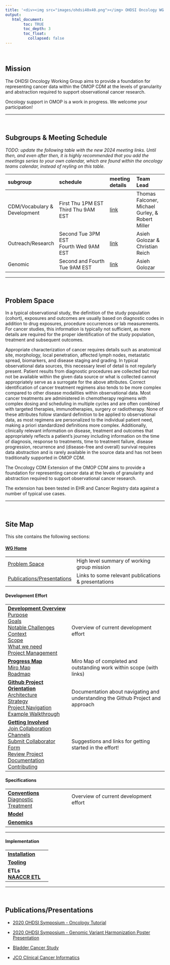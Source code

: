 ```yaml
---
title: '<div><img src="images/ohdsi40x40.png"></img> OHDSI Oncology WG </div>'
output:
   html_document:
        toc: TRUE
        toc_depth: 3
        toc_float:
          collapsed: false
---
```



<br>

## **Mission** 

The OHDSI Oncology Working Group aims to provide a foundation for representing cancer data within the OMOP CDM at the levels of granularity and abstraction required to support observational cancer research.

Oncology support in OMOP is a work in progress. We welcome your participation!

---

<br>


##   **Subgroups & Meeting Schedule**

*TODO: update the following table with the new 2024 meeting links. Until then, and even after then, it is highly recommended that you add the meetings series to your own calendar, which are found within the oncology teams calendar, instead of reyling on this table.*

subgroup|schedule|meeting details|Team Lead
:------------------|:--------------------------|:------------|:--------------
|CDM/Vocabulary & Development|First Thu 1PM EST<br>Third Thu 9AM EST|[link](https://teams.microsoft.com/l/meetup-join/19%3a239caede18574bc183f75a7a5eb9e826%40thread.tacv2/1608665830064?context=%7b%22Tid%22%3a%22a30f0094-9120-4aab-ba4c-e5509023b2d5%22%2c%22Oid%22%3a%22e1bfdbcb-c8d0-4744-bdf5-a26789ddd15b%22%7d)|Thomas Falconer, Michael Gurley, & Robert Miller
|Outreach/Research|Second Tue 3PM EST<br>Fourth Wed 9AM EST|[link](https://nam04.safelinks.protection.outlook.com/ap/t-59584e83/?url=https%3A%2F%2Fteams.microsoft.com%2Fl%2Fmeetup-join%2F19%253a3d57479b0f804e26bcef0aa5b1465c12%2540thread.tacv2%2F1608669595080%3Fcontext%3D%257b%2522Tid%2522%253a%2522a30f0094-9120-4aab-ba4c-e5509023b2d5%2522%252c%2522Oid%2522%253a%2522e1bfdbcb-c8d0-4744-bdf5-a26789ddd15b%2522%257d&data=04%7C01%7Csratwani%40us.imshealth.com%7C30c5cbd8817c4cad042808d9193c1d32%7C5989ece0f90e40bf9c791a7beccdb861%7C0%7C0%7C637568569301832802%7CUnknown%7CTWFpbGZsb3d8eyJWIjoiMC4wLjAwMDAiLCJQIjoiV2luMzIiLCJBTiI6Ik1haWwiLCJXVCI6Mn0%3D%7C0&sdata=AFANjWGwRVGHYHWKqJLMFZHvQ42t8TkPGERrmWyNjnc%3D&reserved=0)|Asieh Golozar & Christian Reich
|Genomic|Second and Fourth Tue 9AM EST|[link](https://teams.microsoft.com/l/meetup-join/19%3aa38d75bbaf8b4093b78f4ff4b0201f11%40thread.tacv2/1608669187453?context=%7b%22Tid%22%3a%22a30f0094-9120-4aab-ba4c-e5509023b2d5%22%2c%22Oid%22%3a%22e1bfdbcb-c8d0-4744-bdf5-a26789ddd15b%22%7d)|Asieh Golozar




----

<br>

## **Problem Space**

In a typical observational study, the definition of the study population (cohort), exposures and outcomes are usually based on diagnostic codes in addition to drug exposures, procedure occurrences or lab measurements. For cancer studies, this information is typically not sufficient, as more details are required for the proper identification of the study population, treatment and subsequent outcomes.

Appropriate characterization of cancer requires details such as anatomical site, morphology, local penetration, affected lymph nodes, metastatic spread, biomarkers, and disease staging and grading. In typical observational data sources, this necessary level of detail is not regularly present. Patient results from diagnostic procedures are collected but may not be available within the given data source or what is collected cannot appropriately serve as a surrogate for the above attributes. Correct identification of cancer treatment regimens also tends to be more complex compared to other disease modalities within observational data. Most cancer treatments are administered in chemotherapy regimens with complex dosing and scheduling in multiple cycles and are often combined with targeted therapies, immunotherapies, surgery or radiotherapy. None of these attributes follow standard definition to be applied to observational data, as most regimens are personalized to the individual patient need, making a priori standardized definitions more complex. Additionally, clinically relevant information on disease, treatment and outcomes that appropriately reflects a patient's journey including information on the time of diagnosis, response to treatments, time to treatment failure, disease progression, recurrence and (disease-free and overall) survival requires data abstraction and is rarely available in the source data and has not been traditionally supported in OMOP CDM.

The Oncology CDM Extension of the OMOP CDM aims to provide a foundation for representing cancer data at the levels of granularity and abstraction required to support observational cancer research.

The extension has been tested in EHR and Cancer Registry data against a number of typical use cases.



---

<br>

## **Site Map**


This site contains the following sections:


#### **[WG Home](index.html)**

|  |    |
| -------- | :----------- |
| [Problem Space](index.html#Problem_Space)      | High level summary of working group mission |
| [Publications/Presentations](background.html#PublicationsPresentation)      | Links to some relevant publications & presentations |

#### **Development Effort** 
 
| | | 
| -------- | :----------- |
| **[Development Overview](development.html)**    <br> [Purpose](development.html#Purpose) <br> [Goals](development.html#Goals)  <br>  [Notable Challenges](development.html#Notable_Challenges)  <br>     [Context](development.html#Context) <br> [Scope](development.html#Scope) <br> [What we need](development.html#What_we_need) <br> [Project Management](development.html#Project_Management)| Overview of current development effort |
| **[Progress Map](progressMap.html)**  <br> [Miro Map](progressMap.html#Miro_Map)  <br> [Roadmap](progressMap.html#Roadmap)  | Miro Map of completed and outstanding work within scope (with links)  |
| **[Github Project Orientation](githubProject.html)**    <br>  [Architecture](githubProject.html#Architecture) <br> [Strategy](githubProject.html#strategy)   <br> [Project Navigation](githubProject.html#Project_Navigation)  <br> [Example Walkthrough](githubProject.html#Approach)   | Documentation about navigating and understanding the Github Project and approach  |
| **[Getting Involved](gettingInvolved.html)** <br> [Join Collaboration Channels](gettingInvolved.html#join_collaboration_channels) <br> [Submit Collaborator Form](gettingInvolved.html#Submit_a_new_collaborator_form) <br> [Review Project Documentation](gettingInvolved.html#Review_Project_Documentation) <br> [Contributing](gettingInvolved.html#Contributing)     | Suggestions and links for getting started in the effort!  |



#### **Specifications**


| | | 
| -------- | :----------- |
| **[Conventions](conventions.html)** <br> [Diagnostic](conventions.html#Diagnostic)  <br> [Treatment](conventions.html#Treatment)      | Overview of current development effort |
| **[Model](model.html)** ||
| **[Genomics](genomics.html)** ||

---


#### **Implementation**

| | | 
| -------- | :----------- |
| **[Installation](installation.html)** ||
| **[Tooling](tooling.html)** ||
| **ETLs** <br> **[NAACCR ETL](naaccr.html)** ||
------------------------------------------------------------------------


<br>

## **Publications/Presentations**

-   [2020 OHDSI Symposium - Oncology Tutorial](https://github.com/OHDSI/OncologyWG/wiki/Oncology-Tutorial)

-   [2020 OHDSI Symposium - Genomic Variant Harmonization Poster Presentation](https://github.com/OHDSI/OncologyWG/wiki/Genomic-Variant-Harmonization)

-   [Bladder Cancer Study](https://github.com/OHDSI/OncologyWG/wiki/Bladder-Cancer-Study)

-   [JCO Clinical Cancer Informatics](https://ascopubs.org/doi/10.1200/CCI.20.00079)

<br>

